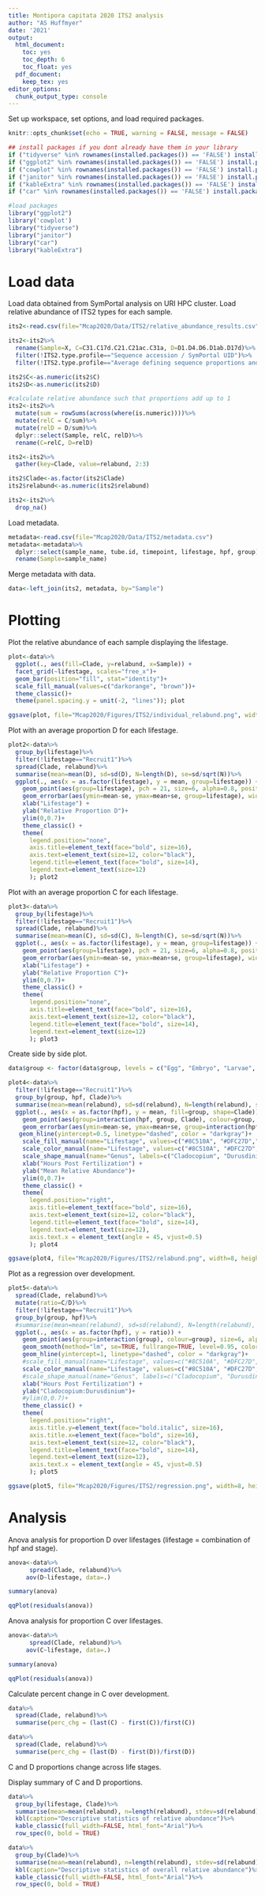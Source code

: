 ```yaml
---
title: Montipora capitata 2020 ITS2 analysis
author: "AS Huffmyer"
date: '2021'
output:
  html_document:
    toc: yes
    toc_depth: 6
    toc_float: yes
  pdf_document:
    keep_tex: yes
editor_options: 
  chunk_output_type: console
---
```


Set up workspace, set options, and load required packages.    
```r
knitr::opts_chunk$set(echo = TRUE, warning = FALSE, message = FALSE)
```

```r
## install packages if you dont already have them in your library
if ("tidyverse" %in% rownames(installed.packages()) == 'FALSE') install.packages('tidyverse') 
if ("ggplot2" %in% rownames(installed.packages()) == 'FALSE') install.packages('ggplot2') 
if ("cowplot" %in% rownames(installed.packages()) == 'FALSE') install.packages('cowplot') 
if ("janitor" %in% rownames(installed.packages()) == 'FALSE') install.packages('janitor') 
if ("kableExtra" %in% rownames(installed.packages()) == 'FALSE') install.packages('kableExtra') 
if ("car" %in% rownames(installed.packages()) == 'FALSE') install.packages('car') 

#load packages
library("ggplot2")
library('cowplot')
library("tidyverse")
library("janitor")
library("car")
library("kableExtra")
```

# Load data  

Load data obtained from SymPortal analysis on URI HPC cluster. Load relative abundance of ITS2 types for each sample.  

```r
its2<-read.csv(file="Mcap2020/Data/ITS2/relative_abundance_results.csv")

its2<-its2%>%
  rename(Sample=X, C=C31.C17d.C21.C21ac.C31a, D=D1.D4.D6.D1ab.D17d)%>%
  filter(!ITS2.type.profile=="Sequence accession / SymPortal UID")%>%
  filter(!ITS2.type.profile=="Average defining sequence proportions and [stdev]")

its2$C<-as.numeric(its2$C)
its2$D<-as.numeric(its2$D)

#calculate relative abundance such that proportions add up to 1 
its2<-its2%>%
  mutate(sum = rowSums(across(where(is.numeric))))%>%
  mutate(relC = C/sum)%>%
  mutate(relD = D/sum)%>%
  dplyr::select(Sample, relC, relD)%>%
  rename(C=relC, D=relD)

its2<-its2%>%
  gather(key=Clade, value=relabund, 2:3)

its2$Clade<-as.factor(its2$Clade)
its2$relabund<-as.numeric(its2$relabund)

its2<-its2%>%
  drop_na()

```

Load metadata.  

```r
metadata<-read.csv(file="Mcap2020/Data/ITS2/metadata.csv")
metadata<-metadata%>%
  dplyr::select(sample_name, tube.id, timepoint, lifestage, hpf, group)%>%
  rename(Sample=sample_name)
```

Merge metadata with data.  

```r
data<-left_join(its2, metadata, by="Sample")
```

# Plotting  

Plot the relative abundance of each sample displaying the lifestage.  

```r
plot<-data%>%
  ggplot(., aes(fill=Clade, y=relabund, x=Sample)) +
  facet_grid(~lifestage, scales="free_x")+
  geom_bar(position="fill", stat="identity")+
  scale_fill_manual(values=c("darkorange", "brown"))+
  theme_classic()+
  theme(panel.spacing.y = unit(-2, "lines")); plot

ggsave(plot, file="Mcap2020/Figures/ITS2/individual_relabund.png", width=16, height=6, dpi=300)
```

Plot with an average proportion D for each lifestage.  

```r
plot2<-data%>%
  group_by(lifestage)%>%
  filter(!lifestage=="Recruit1")%>%
  spread(Clade, relabund)%>%
  summarise(mean=mean(D), sd=sd(D), N=length(D), se=sd/sqrt(N))%>%
  ggplot(., aes(x = as.factor(lifestage), y = mean, group=lifestage)) +
    geom_point(aes(group=lifestage), pch = 21, size=6, alpha=0.8, position = position_dodge(0.3)) + 
    geom_errorbar(aes(ymin=mean-se, ymax=mean+se, group=lifestage), width=0, linetype="solid", position=position_dodge(0.3), size=1, color="black")+
    xlab("Lifestage") + 
    ylab("Relative Proportion D")+
    ylim(0,0.7)+
    theme_classic() + 
    theme(
      legend.position="none",
      axis.title=element_text(face="bold", size=16),
      axis.text=element_text(size=12, color="black"), 
      legend.title=element_text(face="bold", size=14), 
      legend.text=element_text(size=12)
      ); plot2
```

Plot with an average proportion C for each lifestage.  

```r
plot3<-data%>%
  group_by(lifestage)%>%
  filter(!lifestage=="Recruit1")%>%
  spread(Clade, relabund)%>%
  summarise(mean=mean(C), sd=sd(C), N=length(C), se=sd/sqrt(N))%>%
  ggplot(., aes(x = as.factor(lifestage), y = mean, group=lifestage)) +
    geom_point(aes(group=lifestage), pch = 21, size=6, alpha=0.8, position = position_dodge(0.3)) + 
    geom_errorbar(aes(ymin=mean-se, ymax=mean+se, group=lifestage), width=0, linetype="solid", position=position_dodge(0.3), size=1, color="black")+
    xlab("Lifestage") + 
    ylab("Relative Proportion C")+
    ylim(0,0.7)+
    theme_classic() + 
    theme(
      legend.position="none",
      axis.title=element_text(face="bold", size=16),
      axis.text=element_text(size=12, color="black"), 
      legend.title=element_text(face="bold", size=14), 
      legend.text=element_text(size=12)
      ); plot3
```

Create side by side plot.  

```r
data$group <- factor(data$group, levels = c("Egg", "Embryo", "Larvae", "Metamorphosed Recruit", "Attached Recruit"))

plot4<-data%>%
  filter(!lifestage=="Recruit1")%>%
  group_by(group, hpf, Clade)%>%
  summarise(mean=mean(relabund), sd=sd(relabund), N=length(relabund), se=sd/sqrt(N))%>%
  ggplot(., aes(x = as.factor(hpf), y = mean, fill=group, shape=Clade)) +
    geom_point(aes(group=interaction(hpf, group, Clade), colour=group, shape=Clade), size=6, alpha=0.8, position = position_dodge(0.7)) + 
    geom_errorbar(aes(ymin=mean-se, ymax=mean+se, group=interaction(hpf, group, Clade)), width=0, linetype="solid", position=position_dodge(0.7), size=1, color="black")+
   geom_hline(yintercept=0.5, linetype="dashed", color = "darkgray")+
    scale_fill_manual(name="Lifestage", values=c("#8C510A", "#DFC27D","#80CDC1", "#003C30", "#BA55D3"), guide="none")+
    scale_color_manual(name="Lifestage", values=c("#8C510A", "#DFC27D","#80CDC1", "#003C30", "#BA55D3"))+
    scale_shape_manual(name="Genus", labels=c("Cladocopium", "Durusdinium"), values=c(16,5))+
    xlab("Hours Post Fertilization") + 
    ylab("Mean Relative Abundance")+
    ylim(0,0.7)+
    theme_classic() + 
    theme(
      legend.position="right",
      axis.title=element_text(face="bold", size=16),
      axis.text=element_text(size=12, color="black"), 
      legend.title=element_text(face="bold", size=14), 
      legend.text=element_text(size=12), 
      axis.text.x = element_text(angle = 45, vjust=0.5)
      ); plot4

ggsave(plot4, file="Mcap2020/Figures/ITS2/relabund.png", width=8, height=6, dpi=300)
```




Plot as a regression over development.  
```r
plot5<-data%>%
  spread(Clade, relabund)%>%
  mutate(ratio=C/D)%>%
  filter(!lifestage=="Recruit1")%>%
  group_by(group, hpf)%>%
  #summarise(mean=mean(relabund), sd=sd(relabund), N=length(relabund), se=sd/sqrt(N))%>%
  ggplot(., aes(x = as.factor(hpf), y = ratio)) +
    geom_point(aes(group=interaction(group), colour=group), size=6, alpha=1, position = position_dodge(0.7)) + 
    geom_smooth(method="lm", se=TRUE, fullrange=TRUE, level=0.95, color="black") +
    geom_hline(yintercept=1, linetype="dashed", color = "darkgray")+
    #scale_fill_manual(name="Lifestage", values=c("#8C510A", "#DFC27D","#80CDC1", "#003C30", "#BA55D3"), guide="none")+
    scale_color_manual(name="Lifestage", values=c("#8C510A", "#DFC27D","#80CDC1", "#003C30", "#BA55D3"))+
    #scale_shape_manual(name="Genus", labels=c("Cladocopium", "Durusdinium"), values=c(16,5))+
    xlab("Hours Post Fertilization") + 
    ylab("Cladocopium:Durusdinium")+
    #ylim(0,0.7)+
    theme_classic() + 
    theme(
      legend.position="right",
      axis.title.y=element_text(face="bold.italic", size=16),
      axis.title.x=element_text(face="bold", size=16),
      axis.text=element_text(size=12, color="black"), 
      legend.title=element_text(face="bold", size=14), 
      legend.text=element_text(size=12), 
      axis.text.x = element_text(angle = 45, vjust=0.5)
      ); plot5

ggsave(plot5, file="Mcap2020/Figures/ITS2/regression.png", width=8, height=6, dpi=300)
```

# Analysis  

Anova analysis for proportion D over lifestages (lifestage = combination of hpf and stage).  
```r
anova<-data%>%
      spread(Clade, relabund)%>%
     aov(D~lifestage, data=.)

summary(anova)

qqPlot(residuals(anova))
```

Anova analysis for proportion C over lifestages.  
```r
anova<-data%>%
      spread(Clade, relabund)%>%
     aov(C~lifestage, data=.)

summary(anova)

qqPlot(residuals(anova))
```

Calculate percent change in C over development.  

```r
data%>%
  spread(Clade, relabund)%>%
  summarise(perc_chg = (last(C) - first(C))/first(C))

data%>%
  spread(Clade, relabund)%>%
  summarise(perc_chg = (last(D) - first(D))/first(D))

```


C and D proportions change across life stages.  

Display summary of C and D proportions.  

```r
data%>%
  group_by(lifestage, Clade)%>%
  summarise(mean=mean(relabund), n=length(relabund), stdev=sd(relabund), sterr=stdev/sqrt(n))%>%
  kbl(caption="Descriptive statistics of relative abundance")%>%
  kable_classic(full_width=FALSE, html_font="Arial")%>%
  row_spec(0, bold = TRUE) 

data%>%
  group_by(Clade)%>%
  summarise(mean=mean(relabund), n=length(relabund), stdev=sd(relabund), sterr=stdev/sqrt(n))%>%
  kbl(caption="Descriptive statistics of overall relative abundance")%>%
  kable_classic(full_width=FALSE, html_font="Arial")%>%
  row_spec(0, bold = TRUE) 
```

